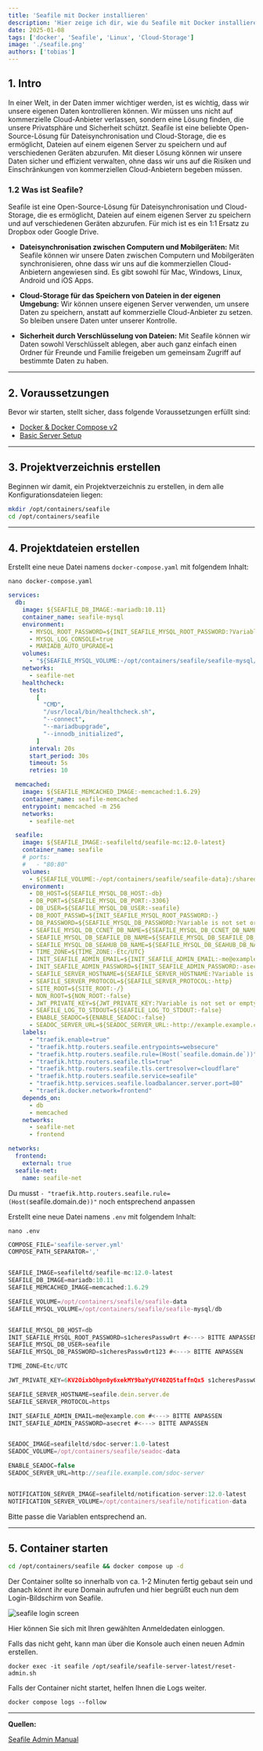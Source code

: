 ```yaml
---
title: 'Seafile mit Docker installieren'
description: 'Hier zeige ich dir, wie du Seafile mit Docker installieren kannst. Eine super alternative zum Dropbox oder Google Drive.'
date: 2025-01-08
tags: ['docker', 'Seafile', 'Linux', 'Cloud-Storage']
image: './seafile.png'
authors: ['tobias']
---
```


## 1. Intro 

In einer Welt, in der Daten immer wichtiger werden, ist es wichtig, dass wir unsere eigenen Daten kontrollieren können.
Wir müssen uns nicht auf kommerzielle Cloud-Anbieter verlassen, sondern eine Lösung finden, die unsere Privatsphäre und Sicherheit schützt.
Seafile ist eine beliebte Open-Source-Lösung für Dateisynchronisation und Cloud-Storage, die es ermöglicht, Dateien auf einem eigenen Server zu 
speichern und auf verschiedenen Geräten abzurufen. 
Mit dieser Lösung können wir unsere Daten sicher und effizient verwalten, ohne dass wir uns auf die Risiken und Einschränkungen 
von kommerziellen Cloud-Anbietern begeben müssen. 

### 1.2 Was ist Seafile? 
Seafile ist eine Open-Source-Lösung für Dateisynchronisation und Cloud-Storage, die es ermöglicht, Dateien auf einem eigenen Server zu speichern und auf verschiedenen Geräten abzurufen. Für mich ist es ein 1:1 Ersatz zu Dropbox oder Google Drive. 

* **Dateisynchronisation zwischen Computern und Mobilgeräten:**  Mit Seafile können wir unsere Daten zwischen Computern und Mobilgeräten synchronisieren, ohne dass wir uns auf die kommerziellen Cloud-Anbietern angewiesen sind. Es gibt sowohl für Mac, Windows, Linux, Android und iOS Apps.

* **Cloud-Storage für das Speichern von Dateien in der eigenen Umgebung:**  Wir können unsere eigenen Server verwenden, um unsere Daten zu speichern, anstatt auf kommerzielle Cloud-Anbieter zu setzen. So bleiben unsere Daten unter unserer Kontrolle.

* **Sicherheit durch Verschlüsselung von Dateien:**  Mit Seafile können wir Daten sowohl Verschlüsselt ablegen, aber auch ganz einfach einen Ordner für Freunde und Familie freigeben um gemeinsam Zugriff auf bestimmte Daten zu haben.

---

## 2. Voraussetzungen

Bevor wir starten, stellt sicher, dass folgende Voraussetzungen erfüllt sind:

- [Docker & Docker Compose v2](/blog/server-setup#5-docker-und-docker-compose)
- [Basic Server Setup](/blog/server-setup)

---

## 3. Projektverzeichnis erstellen

Beginnen wir damit, ein Projektverzeichnis zu erstellen, in dem alle Konfigurationsdateien liegen:

```bash
mkdir /opt/containers/seafile
cd /opt/containers/seafile
```

---

## 4. Projektdateien erstellen

Erstellt eine neue Datei namens `docker-compose.yaml` mit folgendem Inhalt:

```shell
nano docker-compose.yaml
```

```yaml title="docker-compose.yaml"
services:
  db:
    image: ${SEAFILE_DB_IMAGE:-mariadb:10.11}
    container_name: seafile-mysql
    environment:
      - MYSQL_ROOT_PASSWORD=${INIT_SEAFILE_MYSQL_ROOT_PASSWORD:?Variable is not set or empty}
      - MYSQL_LOG_CONSOLE=true
      - MARIADB_AUTO_UPGRADE=1
    volumes:
      - "${SEAFILE_MYSQL_VOLUME:-/opt/containers/seafile/seafile-mysql/db}:/var/lib/mysql"
    networks:
      - seafile-net
    healthcheck:
      test:
        [
          "CMD",
          "/usr/local/bin/healthcheck.sh",
          "--connect",
          "--mariadbupgrade",
          "--innodb_initialized",
        ]
      interval: 20s
      start_period: 30s
      timeout: 5s
      retries: 10

  memcached:
    image: ${SEAFILE_MEMCACHED_IMAGE:-memcached:1.6.29}
    container_name: seafile-memcached
    entrypoint: memcached -m 256
    networks:
      - seafile-net

  seafile:
    image: ${SEAFILE_IMAGE:-seafileltd/seafile-mc:12.0-latest}
    container_name: seafile
    # ports:
    #   - "80:80"
    volumes:
      - ${SEAFILE_VOLUME:-/opt/containers/seafile/seafile-data}:/shared
    environment:
      - DB_HOST=${SEAFILE_MYSQL_DB_HOST:-db}
      - DB_PORT=${SEAFILE_MYSQL_DB_PORT:-3306}
      - DB_USER=${SEAFILE_MYSQL_DB_USER:-seafile}
      - DB_ROOT_PASSWD=${INIT_SEAFILE_MYSQL_ROOT_PASSWORD:-}
      - DB_PASSWORD=${SEAFILE_MYSQL_DB_PASSWORD:?Variable is not set or empty}
      - SEAFILE_MYSQL_DB_CCNET_DB_NAME=${SEAFILE_MYSQL_DB_CCNET_DB_NAME:-ccnet_db}
      - SEAFILE_MYSQL_DB_SEAFILE_DB_NAME=${SEAFILE_MYSQL_DB_SEAFILE_DB_NAME:-seafile_db}
      - SEAFILE_MYSQL_DB_SEAHUB_DB_NAME=${SEAFILE_MYSQL_DB_SEAHUB_DB_NAME:-seahub_db}
      - TIME_ZONE=${TIME_ZONE:-Etc/UTC}
      - INIT_SEAFILE_ADMIN_EMAIL=${INIT_SEAFILE_ADMIN_EMAIL:-me@example.com}
      - INIT_SEAFILE_ADMIN_PASSWORD=${INIT_SEAFILE_ADMIN_PASSWORD:-asecret}
      - SEAFILE_SERVER_HOSTNAME=${SEAFILE_SERVER_HOSTNAME:?Variable is not set or empty}
      - SEAFILE_SERVER_PROTOCOL=${SEAFILE_SERVER_PROTOCOL:-http}
      - SITE_ROOT=${SITE_ROOT:-/}
      - NON_ROOT=${NON_ROOT:-false}
      - JWT_PRIVATE_KEY=${JWT_PRIVATE_KEY:?Variable is not set or empty}
      - SEAFILE_LOG_TO_STDOUT=${SEAFILE_LOG_TO_STDOUT:-false}
      - ENABLE_SEADOC=${ENABLE_SEADOC:-false}
      - SEADOC_SERVER_URL=${SEADOC_SERVER_URL:-http://example.example.com/sdoc-server}
    labels:
      - "traefik.enable=true"
      - "traefik.http.routers.seafile.entrypoints=websecure"
      - "traefik.http.routers.seafile.rule=(Host(`seafile.domain.de`))"
      - "traefik.http.routers.seafile.tls=true"
      - "traefik.http.routers.seafile.tls.certresolver=cloudflare"
      - "traefik.http.routers.seafile.service=seafile"
      - "traefik.http.services.seafile.loadbalancer.server.port=80"
      - "traefik.docker.network=frontend"
    depends_on:
      - db
      - memcached
    networks:
      - seafile-net
      - frontend

networks:
  frontend:
    external: true
  seafile-net:
    name: seafile-net
```

Du musst `- "traefik.http.routers.seafile.rule=(Host(`seafile.domain.de`))"` noch entsprechend anpassen

Erstellt eine neue Datei namens `.env` mit folgendem Inhalt:

```shell
nano .env
```

```js
COMPOSE_FILE='seafile-server.yml'
COMPOSE_PATH_SEPARATOR=','


SEAFILE_IMAGE=seafileltd/seafile-mc:12.0-latest
SEAFILE_DB_IMAGE=mariadb:10.11
SEAFILE_MEMCACHED_IMAGE=memcached:1.6.29

SEAFILE_VOLUME=/opt/containers/seafile/seafile-data
SEAFILE_MYSQL_VOLUME=/opt/containers/seafile/seafile-mysql/db


SEAFILE_MYSQL_DB_HOST=db
INIT_SEAFILE_MYSQL_ROOT_PASSWORD=s1cheresPassw0rt #<---> BITTE ANPASSEN
SEAFILE_MYSQL_DB_USER=seafile
SEAFILE_MYSQL_DB_PASSWORD=s1cheresPassw0rt123 #<---> BITTE ANPASSEN

TIME_ZONE=Etc/UTC

JWT_PRIVATE_KEY=6KV2OixbOhpn0y6xekMY9baYyUY40ZQ5taffnQx5 s1cheresPassw0rt #<---> BITTE ANPASSEN (pwgen -s 40 1)

SEAFILE_SERVER_HOSTNAME=seafile.dein.server.de
SEAFILE_SERVER_PROTOCOL=https

INIT_SEAFILE_ADMIN_EMAIL=me@example.com #<---> BITTE ANPASSEN
INIT_SEAFILE_ADMIN_PASSWORD=asecret #<---> BITTE ANPASSEN


SEADOC_IMAGE=seafileltd/sdoc-server:1.0-latest
SEADOC_VOLUME=/opt/containers/seafile/seadoc-data

ENABLE_SEADOC=false
SEADOC_SERVER_URL=http://seafile.example.com/sdoc-server


NOTIFICATION_SERVER_IMAGE=seafileltd/notification-server:12.0-latest
NOTIFICATION_SERVER_VOLUME=/opt/containers/seafile/notification-data
```

Bitte passe die Variablen entsprechend an.

---

## 5. Container starten

```bash
cd /opt/containers/seafile && docker compose up -d
```
Der Container sollte so innerhalb von ca. 1-2 Minuten fertig gebaut sein und danach könnt ihr eure Domain aufrufen und hier begrüßt euch nun dem Login-Bildschirm von Seafile.

![seafile login screen](./seafile1.png)

Hier können Sie sich mit Ihren gewählten Anmeldedaten einloggen.

Falls das nicht geht, kann man über die Konsole auch einen neuen Admin erstellen.

```shell
docker exec -it seafile /opt/seafile/seafile-server-latest/reset-admin.sh
```

Falls der Container nicht startet, helfen Ihnen die Logs weiter.

```shell
docker compose logs --follow
```

---

**Quellen:**

[Seafile Admin Manual](https://manual.seafile.com/12.0/setup/setup_ce_by_docker/)